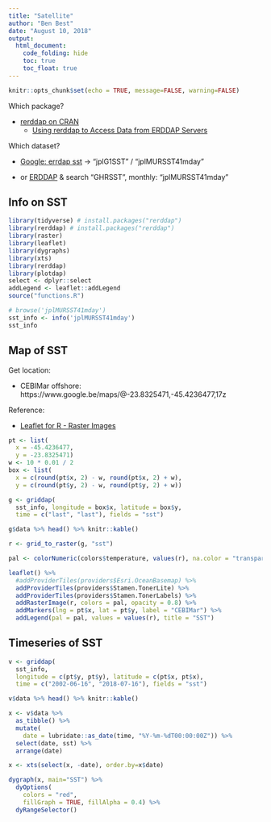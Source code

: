 ```yaml
---
title: "Satellite"
author: "Ben Best"
date: "August 10, 2018"
output:
  html_document:
    code_folding: hide
    toc: true
    toc_float: true
---
```


```r
knitr::opts_chunk$set(echo = TRUE, message=FALSE, warning=FALSE)
```

Which package?

- [rerddap on CRAN](https://cran.r-project.org/web/packages/rerddap)
  - [Using rerddap to Access Data from ERDDAP Servers](https://cran.r-project.org/web/packages/rerddap/vignettes/Using_rerddap.html)

Which dataset?

- [Google: errdap sst](https://www.google.com.br/search?q=errdap+sst) -> "jplG1SST" / "jplMURSST41mday"

- or [ERDDAP](https://coastwatch.pfeg.noaa.gov/erddap) & search "GHRSST", monthly: "jplMURSST41mday"

## Info on SST

```r
library(tidyverse) # install.packages("rerddap")
library(rerddap) # install.packages("rerddap")
library(raster)
library(leaflet)
library(dygraphs)
library(xts)
library(rerddap)
library(plotdap)
select <- dplyr::select
addLegend <- leaflet::addLegend
source("functions.R")

# browse('jplMURSST41mday')
sst_info <- info('jplMURSST41mday')
sst_info
```

## Map of SST

Get location:

- CEBIMar offshore: https://www.google.be/maps/@-23.8325471,-45.4236477,17z

Reference:

- [Leaflet for R - Raster Images](http://rstudio.github.io/leaflet/raster.html)

```r
pt <- list(
  x = -45.4236477, 
  y = -23.8325471)
w <- 10 * 0.01 / 2
box <- list(
  x = c(round(pt$x, 2) - w, round(pt$x, 2) + w), 
  y = c(round(pt$y, 2) - w, round(pt$y, 2) + w))

g <- griddap(
  sst_info, longitude = box$x, latitude = box$y, 
  time = c("last", "last"), fields = "sst")

g$data %>% head() %>% knitr::kable()
```

```r
r <- grid_to_raster(g, "sst")

pal <- colorNumeric(colors$temperature, values(r), na.color = "transparent")

leaflet() %>%
  #addProviderTiles(providers$Esri.OceanBasemap) %>%
  addProviderTiles(providers$Stamen.TonerLite) %>%
  addProviderTiles(providers$Stamen.TonerLabels) %>%
  addRasterImage(r, colors = pal, opacity = 0.8) %>%
  addMarkers(lng = pt$x, lat = pt$y, label = "CEBIMar") %>%
  addLegend(pal = pal, values = values(r), title = "SST")
```

## Timeseries of SST

```r
v <- griddap(
  sst_info,
  longitude = c(pt$y, pt$y), latitude = c(pt$x, pt$x), 
  time = c("2002-06-16", "2018-07-16"), fields = "sst")

v$data %>% head() %>% knitr::kable()
```

```r
x <- v$data %>%
  as_tibble() %>%
  mutate(
    date = lubridate::as_date(time, "%Y-%m-%dT00:00:00Z")) %>%
  select(date, sst) %>%
  arrange(date)

x <- xts(select(x, -date), order.by=x$date)

dygraph(x, main="SST") %>%
  dyOptions(
    colors = "red",
    fillGraph = TRUE, fillAlpha = 0.4) %>% 
  dyRangeSelector()
```

